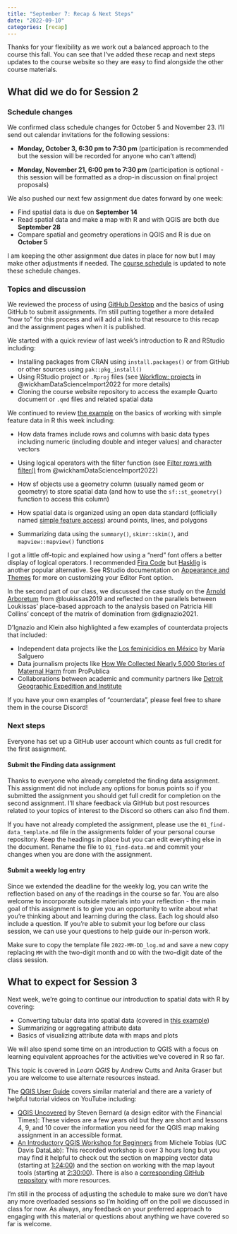 ```yaml
---
title: "September 7: Recap & Next Steps"
date: "2022-09-10"
categories: [recap]
---
```


Thanks for your flexibility as we work out a balanced approach to the course this fall. You can see that I've added these recap and next steps updates to the course website so they are easy to find alongside the other course materials.

## What did we do for Session 2

### Schedule changes

We confirmed class schedule changes for October 5 and November 23. I'll send out calendar invitations for the following sessions:

-   **Monday, October 3, 6:30 pm to 7:30 pm** (participation is recommended but the session will be recorded for anyone who can't attend)

-   **Monday, November 21, 6:00 pm to 7:30 pm** (participation is optional - this session will be formatted as a drop-in discussion on final project proposals)

We also pushed our next few assignment due dates forward by one week:

-   Find spatial data is due on **September 14**
-   Read spatial data and make a map with R and with QGIS are both due **September 28**
-   Compare spatial and geometry operations in QGIS and R is due on **October 5**

I am keeping the other assignment due dates in place for now but I may make other adjustments if needed. The [course schedule](/schedule/) is updated to note these schedule changes.

### Topics and discussion

We reviewed the process of using [GitHub Desktop](https://desktop.github.com/) and the basics of using GitHub to submit assignments. I'm still putting together a more detailed "how to" for this process and will add a link to that resource to this recap and the assignment pages when it is published.

We started with a quick review of last week's introduction to R and RStudio including:

-   Installing packages from CRAN using `install.packages()` or from GitHub or other sources using `pak::pkg_install()`
-   Using RStudio project or `.Rproj` files (see [Workflow: projects](https://r4ds.had.co.nz/workflow-projects.html) in @wickhamDataScienceImport2022 for more details)
-   Cloning the course website repository to access the example Quarto document or `.qmd` files and related spatial data

We continued to review [the example](https://elipousson.github.io/bldgspatialdata/examples/01_read-data-r.html) on the basics of working with simple feature data in R this week including:

-   How data frames include rows and columns with basic data types including numeric (including double and integer values) and character vectors

-   Using logical operators with the filter function (see [Filter rows with filter()](https://r4ds.had.co.nz/transform.html#filter-rows-with-filter) from @wickhamDataScienceImport2022)

-   How sf objects use a geometry column (usually named geom or geometry) to store spatial data (and how to use the `sf::st_geometry()` function to access this column)

-   How spatial data is organized using an open data standard (officially named [simple feature access](https://www.ogc.org/standards/sfa)) around points, lines, and polygons

-   Summarizing data using the `summary()`, `skimr::skim()`, and `mapview::mapview()` functions

I got a little off-topic and explained how using a "nerd" font offers a better display of logical operators. I recommended [Fira Code](https://github.com/tonsky/FiraCode) but [Hasklig](https://github.com/i-tu/Hasklig) is another popular alternative. See RStudio documentation on [Appearance and Themes](https://support.rstudio.com/hc/en-us/articles/200549016-Customizing-the-RStudio-IDE#appearance) for more on customizing your Editor Font option.

In the second part of our class, we discussed the case study on the [Arnold Arboretum](https://arboretum.harvard.edu/) from @loukissas2019 and reflected on the parallels between Loukissas' place-based approach to the analysis based on Patricia Hill Collins' concept of the matrix of domination from @dignazio2021.

D'Ignazio and Klein also highlighted a few examples of counterdata projects that included:

-   Independent data projects like the [Los feminicidios en México](https://feminicidiosmx.crowdmap.com/) by María Salguero
-   Data journalism projects like [How We Collected Nearly 5,000 Stories of Maternal Harm](https://www.propublica.org/article/how-we-collected-nearly-5-000-stories-of-maternal-harm) from ProPublica
-   Collaborations between academic and community partners like [Detroit Geographic Expedition and Institute](https://civic.mit.edu/index.html%3Fp=220.html)

If you have your own examples of "counterdata", please feel free to share them in the course Discord!

### Next steps

Everyone has set up a GitHub user account which counts as full credit for the first assignment.

#### Submit the Finding data assignment

Thanks to everyone who already completed the finding data assignment. This assignment did not include any options for bonus points so if you submitted the assignment you should get full credit for completion on the second assignment. I'll share feedback via GitHub but post resources related to your topics of interest to the Discord so others can also find them.

If you have not already completed the assignment, please use the `01_find-data_template.md` file in the assignments folder of your personal course repository. Keep the headings in place but you can edit everything else in the document. Rename the file to `01_find-data.md` and commit your changes when you are done with the assignment.

#### Submit a weekly log entry

Since we extended the deadline for the weekly log, you can write the reflection based on any of the readings in the course so far. You are also welcome to incorporate outside materials into your reflection - the main goal of this assignment is to give you an opportunity to write about what you're thinking about and learning during the class. Each log should also include a question. If you're able to submit your log before our class session, we can use your questions to help guide our in-person work.

Make sure to copy the template file `2022-MM-DD_log.md` and save a new copy replacing `MM` with the two-digit month and `DD` with the two-digit date of the class session.

## What to expect for Session 3

Next week, we're going to continue our introduction to spatial data with R by covering:

-   Converting tabular data into spatial data (covered in [this example](https://elipousson.github.io/bldgspatialdata/examples/02_read-tabular-data-r.html))
-   Summarizing or aggregating attribute data
-   Basics of visualizing attribute data with maps and plots

We will also spend some time on an introduction to QGIS with a focus on learning equivalent approaches for the activities we've covered in R so far.

This topic is covered in *Learn QGIS* by Andrew Cutts and Anita Graser but you are welcome to use alternate resources instead.

The [QGIS User Guide](https://docs.qgis.org/3.22/en/docs/user_manual/index.html) covers similar material and there are a variety of helpful tutorial videos on YouTube including:

-   [QGIS Uncovered](https://www.youtube.com/playlist?list=PL7HotvlLKHCs9nD1fFUjSOsZrsnctyV2R) by Steven Bernard (a design editor with the Financial Times): These videos are a few years old but they are short and lessons 4, 9, and 10 cover the information you need for the QGIS map making assignment in an accessible format.
-   [An Introductory QGIS Workshop for Beginners](https://youtu.be/-7v5qfJYWxA) from Michele Tobias (UC Davis DataLab): This recorded workshop is over 3 hours long but you may find it helpful to check out the section on mapping vector data (starting at [1:24:00](https://youtu.be/-7v5qfJYWxA?t=5040)) and the section on working with the map layout tools (starting at [2:30:00](https://youtu.be/-7v5qfJYWxA?t=9000)). There is also a [corresponding GitHub repository](https://github.com/ucdavisdatalab/Intro-to-Desktop-GIS-with-QGIS) with more resources.

I'm still in the process of adjusting the schedule to make sure we don't have any more overloaded sessions so I'm holding off on the poll we discussed in class for now. As always, any feedback on your preferred approach to engaging with this material or questions about anything we have covered so far is welcome.
